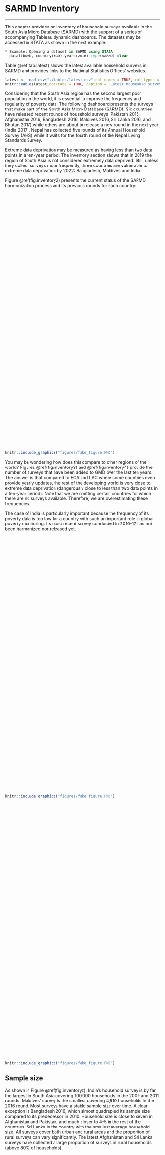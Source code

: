 # SARMD Inventory {#inventory}
***

This chapter provides an inventory of household surveys available in the South Asia Micro Database (SARMD) with the support of a series of accompanying Tableau dynamic dashboards. The datasets may be accessed in STATA as shown in the next example:

```stata
* Example: Opening a dataset in SARMD using STATA
  datalibweb, country(BGD) years(2016) type(SARMD) clear
```

Table \@ref(tab:latest) shows the latest available household surveys in SARMD and provides links to the National Statistics Offices' websites.

```{r latest, echo=FALSE, warning=FALSE, eval=TRUE, error=FALSE, results='markup', tidy=TRUE, cache=FALSE}
latest <- read_csv("./tables/latest.csv",col_names = TRUE, col_types = cols())
knitr::kable(latest,booktabs = TRUE, caption = 'Latest household surveys available in SARMD')
```

Considering that the South Asia region has the second largest poor population in the world, it is essential to improve the frequency and regularity of poverty data. The following dashboard presents the surveys that make part of the South Asia Micro Database (SARMD). Six countries have released recent rounds of household surveys (Pakistan 2015, Afghanistan 2016, Bangladesh 2016, Maldives 2016, Sri Lanka 2016, and Bhutan 2017) while others are about to release a new round in the next year (India 2017). Nepal has collected five rounds of its Annual Household Survey (AHS) while it waits for the fourth round of the Nepal Living Standards Survey. 

Extreme data deprivation may be measured as having less than two data points in a ten-year period. The inventory section shows that in 2019 the region of South Asia is not considered extremely data deprived. Still, unless they collect surveys more frequently, three countries are vulnerable to extreme data deprivation by 2022: Bangladesh, Maldives and India. 

Figure \@ref(fig:inventory2) presents the current status of the SARMD harmonization process and its previous rounds for each country:

<script type='text/javascript' src='https://tab.worldbank.org/javascripts/api/viz_v1.js'></script><div class='tableauPlaceholder' style='width: 700px; height: 827px;'><object class='tableauViz' width='700' height='827' style='display:none;'><param name='host_url' value='https%3A%2F%2Ftab.worldbank.org%2F' /> <param name='embed_code_version' value='3' /> <param name='site_root' value='&#47;t&#47;WBG' /><param name='name' value='SAR_MNA_Metadata&#47;Availability' /><param name='tabs' value='no' /><param name='toolbar' value='yes' /><param name='showAppBanner' value='false' /><param name='filter' value='iframeSizedToWindow=true' /></object></div>

```{r  inventory2,  echo=FALSE, fig.cap = "Harmonization status of SARMD", out.height='10%', fig.align = 'left'}
knitr::include_graphics("figures/fake_figure.PNG")
```

You may be wondering how does this compare to other regions of the world? Figures \@ref(fig:inventory3) and \@ref(fig:inventory4) provide the number of surveys that have been added to GMD over the last ten years. The answer is that compared to ECA and LAC where some countries even provide yearly updates, the rest of the developing world is very close to extreme data deprivation (dangerously close to less than two data points in a ten-year period). Note that we are omitting certain countries for which there are no surveys available. Therefore, we are overestimating these frequencies.

The case of India is particularly important because the frequency of its poverty data is too low for a country with such an important role in global poverty monitoring. Its most recent survey conducted in 2016-17 has not been harmonized nor released yet. 

<script type='text/javascript' src='https://tab.worldbank.org/javascripts/api/viz_v1.js'></script><div class='tableauPlaceholder' style='width: 700px; height: 827px;'><object class='tableauViz' width='700' height='827' style='display:none;'><param name='host_url' value='https%3A%2F%2Ftab.worldbank.org%2F' /> <param name='embed_code_version' value='3' /> <param name='site_root' value='&#47;t&#47;WBG' /><param name='name' value='SAR_MNA_GMD&#47;Map' /><param name='tabs' value='no' /><param name='toolbar' value='yes' /><param name='showAppBanner' value='false' /><param name='filter' value='iframeSizedToWindow=true' /></object></div>

```{r  inventory3,  echo=FALSE, fig.cap = "GMD inventory in the last 10 years (2008-2017)", out.height='10%', fig.align = 'left'}
knitr::include_graphics("figures/fake_figure.PNG")
```

<script type='text/javascript' src='https://tab.worldbank.org/javascripts/api/viz_v1.js'></script><div class='tableauPlaceholder' style='width: 700px; height: 827px;'><object class='tableauViz' width='700' height='827' style='display:none;'><param name='host_url' value='https%3A%2F%2Ftab.worldbank.org%2F' /> <param name='embed_code_version' value='3' /> <param name='site_root' value='&#47;t&#47;WBG' /><param name='name' value='SAR_MNA_GMD&#47;Count' /><param name='tabs' value='no' /><param name='toolbar' value='yes' /><param name='showAppBanner' value='false' /><param name='filter' value='iframeSizedToWindow=true' /></object></div>

```{r  inventory4,  echo=FALSE, fig.cap = "Number of surveys in GMD in the last 10 years (2008-2017)", out.height='10%', fig.align = 'left'}
knitr::include_graphics("figures/fake_figure.PNG")
```


## Sample size

As shown in Figure \@ref(fig:inventoryz), India’s household survey is by far the largest in South Asia covering 100,000 households in the 2009 and 2011 rounds. Maldives' survey is the smallest covering 4,910 households in the 2016 round. Most surveys have a stable sample size over time. A clear exception is Bangladesh 2016, which almost quadrupled its sample size compared to its predecessor in 2010. Household size is close to seven in Afghanistan and Pakistan, and much closer to 4-5 in the rest of the countries. Sri Lanka is the country with the smallest average household size. All surveys cover both urban and rural areas and the proportion of rural surveys can vary significantly. The latest Afghanistan and Sri Lanka surveys have collected a large proportion of surveys in rural households (above 80% of households).

<script type='text/javascript' src='https://tab.worldbank.org/javascripts/api/viz_v1.js'></script><div class='tableauPlaceholder' style='width: 700px; height: 827px;'><object class='tableauViz' width='700' height='827' style='display:none;'><param name='host_url' value='https%3A%2F%2Ftab.worldbank.org%2F' /> <param name='embed_code_version' value='3' /> <param name='site_root' value='&#47;t&#47;WBG' /><param name='name' value='SAR_MNA_Summary&#47;Cover' /><param name='tabs' value='no' /><param name='toolbar' value='yes' /><param name='showAppBanner' value='false' /><param name='filter' value='iframeSizedToWindow=true' /></object></div>

```{r  inventoryz,  echo=FALSE, fig.cap = "SARMD inventory", out.height='10%', fig.align = 'left'}
knitr::include_graphics("figures/fake_figure.PNG")
```

## Country descriptions

The content of these household surveys varies widely and their comparison over time even within the same country is a major challenge. We provide a brief overview of survey collection for each country below: 

### Afghanistan

```{r afg, echo=FALSE, out.width = '20%', out.extra='style="float:left; padding:20px"'}
knitr::include_graphics("figures/Flag_of_Afghanistan.svg")
```

The Afghanistan Living Conditions Survey (ALCS) 2016-2017 represents the entire population of Afghanistan and may be disaggregated by urban and rural population, and by the nomadic Kuchi population. Previously, the survey was named National Risk and Vulnerability Assessment (NRVA). This survey covers 35 strata, 34 for the provinces of Afghanistan and one for the nomadic Kuchi population. Stratification by season was achieved by equal distribution of data collection over 12 months within the provinces for the latest round between April 2016 and March 2017. In the first three months of fieldwork, areas that were inaccessible due to insecurity were replaced by sampled areas that were scheduled for a later month, in the hope that over time security conditions would improve. Eventually, some clusters in inaccessible areas were replaced by clusters that excluded insecure areas. 

The Central Statistics Organization (CSO) (http://cso.gov.af/) has used the ALCS 2016 to report that poverty rates in Afghanistan have experienced a sharp increase since 2011-12, especially in rural areas. Households of larger size face a higher poverty rate. Although larger land size is no guarantee for escaping poverty, the smaller the size of land owned by households, the higher is the proportion that falls below the poverty line. Lack of education is another important correlate of poverty in Afghanistan. Low levels of educational attainment are pervasive and households with illiterate heads account for 74 percent of the population. 

### Bangladesh

```{r bgd,  echo=FALSE, out.width = '20%', out.extra='style="float:left; padding:20px"'}
knitr::include_graphics("figures/Flag_of_Bangladesh.svg")
```

The Household Income and Expenditure Survey (HIES) is the comprehensive nationally representative survey used to measure poverty in Bangladesh. The HIES 2016/17 is the fourth round in the series of HIES conducted by the Bangladesh Bureau of Statistics (BBS) (http://bbs.gov.bd/) in 2000, 2005, and 2010. As of 2016, Bangladesh had eight administrative divisions. These were Barisal, Chittagong, Dhaka, Khulna, Mymensingh, Rajshahi, Rangpur and Sylhet. These 8 divisions of the country were stratified by rural, urban and city corporation, however, city corporations were only considered for Dhaka, Chittagong, Khulna and Rajshahi. This brought the number of strata to 20 (8 rural divisions, 8 urban divisions, and 4 city corporations). 

Based on the HIES 2016, the BBS reports that poverty was reduced substantially between 2010 and 2016. In 2010, the poverty headcount ratio, using a higher poverty line, was 31.5% which reduced to 24.3% in 2016. Using a lower poverty line, the headcount ratio also reduced from 17.6% in 2010 to 12.9% in 2016. Using the higher upper poverty line, Rangpur had the highest incidence of poverty at 47.2%, followed by Mymensingh 32.8%, Rajshahi 28.9% and Khulna 27.5%. On the other hand, Dhaka recorded the lowest headcount ratio of 16.0%, followed by Sylhet 16.2%, and Chittagong 18.4%. 

### Bhutan

```{r btn,  echo=FALSE, out.width = '20%', out.extra='style="float:left; padding:20px"'}
knitr::include_graphics("./figures/Flag_of_Bhutan.svg")
```

The Bhutan Living Standards Survey (BLSS) 2017 is the fourth in a series of living standards surveys undertaken by the National Statistics Bureau (NSB) (http://nsb.gov.bt). Earlier surveys were done in 2003, 2007, and 2012 to collect information on the demographics, education, health, employment, housing, access to services, asset ownership, credit, self-perceived poverty, and happiness of the population. The BLSS 2017 included 11,660 households with 48,639 individuals. The sample for BLSS 2017 was designed to provide estimates for many indicators on the living conditions of Bhutanese in both urban and rural areas of the twenty Dzongkhags, including the four Thromdes (Thimphu, Phuentsholing, Gelephu and Samdrup Jongkhar). 

The NSB reports a population poverty rate of 8.2% in 2017. The 2017 BLSS shows that the mean monthly household expenditure for the country is Nu33,542: Nu45,508 in urban areas, and Nu26,937 in rural areas. The mean monthly per capita household expenditure is Nu7,939. The monthly per capita household expenditure ofNu11,452 in urban areas is 85% higher than that in rural areas (Nu6,174). The mean per capita expenditure of households in the richest per capita consumption quintile of Nu17,802 is more than seven times that of households in the poorest per capita consumption quintile (Nu2,468).

The NSB has also analyzed subjective happiness ratings by dzongkhags. Pema Gatshel is the happiest Dzongkhag (94%) followed by Samtse (more than 88%) and Trongsa Dzongkhags (more than 86%). The exception is Dagana Dzongkhag, where only four in every 10 respondents reported they are happy. Dagana also stands out as the Dzongkhag with the highest poverty rate. 

### India

```{r ind, echo=FALSE, out.width = '20%', out.extra='style="float:left; padding:20px"'}
knitr::include_graphics("./figures/Flag_of_India.svg")
```

Despite India's remarkable progress in reducing poverty, poverty remains widespread especially in the highly-populated Eastern states of Bihar, Chhattisgarh, Jharkhand, Madhya Pradesh, Odisha, and Uttar Pradesh. The national poverty estimates for India are based on rounds of Household Consumption Expenditure Surveys conducted by the National Sample Survey Office (NSSO) (http://mospi.gov.in/). The 68th round (July 2011-June 2012) of NSS is designated to measure household consumer expenditure, employment, and unemployment. The 68th round is the most recent round for which consumption data is currently available in SARMD. The survey covers the whole of the Indian Union except interior villages of Nagaland situated beyond five kilometers of the bus route and villages in Andaman and Nicobar Islands which remain inaccessible throughout the year. 

In the 68th round two schedule types exist. The two schedule types differ by their reference periods (in the 68th round, Schedule Type 1 and Schedule Type 2 use the same reference periods as in the 66th round). Sample households were divided into two sets: Schedule Type 1 was canvassed in one set and Schedule Type 2 in the other. Schedule Type 1 requires that for certain non-food items (clothing, bedding, footwear, education, medical (institutional), durable goods), the same household should report data for two reference periods: the last 30 days and the last 365 days. For these same non-food items, the reference period used in Schedule Type 2 is only the last 365 days. As in the 66th round, items of food, pan, tobacco and intoxicants (food-plus category) are split into 2 blocks, block 5.1 and block 5.2, instead of being placed in a single block. Block 5.1 consists of cereals, pulses, milk and milk products, sugar and salt. This block has a reference period of 30 days in both Schedule Type 1 and Schedule Type 2. Block 5.2 consists of the other items of food, along with pan, tobacco and intoxicants. This block is assigned a reference period of last 30 days in Schedule Type 1 and a reference period of last 7 days in Schedule Type 2. 

### Maldives

```{r mdv, echo=FALSE, out.width = '20%', out.extra='style="float:left; padding:20px"'}
knitr::include_graphics("./figures/Flag_of_Maldives.svg")
```

The latest round of the Maldives Household Income and Expenditure Survey (HIES) took place in 2016 with other rounds conducted in 2003 and 2009-10. The sample (4,910 households and 26,453 individuals) was designed by the National Bureau of Statistics (NBS) (http://statisticsmaldives.gov.mv/) in such a way that the results are representative for each of the 20 individual atolls and the capital Male’. The HIES 2016 questionnaire was completely revised and includes important survey improvements, particularly in the measurement of poverty, which also hinders comparability with past survey years (@maldives_2018). Improvements include the inclusion of rent and durable goods in the construction of the welfare aggregate, and change from diary to recall of food items. According to the national poverty line, the poverty is highest in Gdh. atoll and the lowest is in V. atoll. The Gini coefficient for Maldives is 0.313, and is slightly higher in Male’ than in the Atolls. 


### Nepal

```{r npl, echo=FALSE, out.width = '20%', out.extra='style="float:left; padding:20px"'}
knitr::include_graphics("./figures/Flag_of_Nepal.svg.png")
```

National poverty estimates in Nepal are produced by the Central Bureau of Statistics (CBS) (http://cbs.gov.np/). The last national poverty update in Nepal was based on the 2010 Nepal Living Standard Survey (NLSS-III). Three rounds of the Nepal Living Standards Surveys (NLSS) have been carried out in 1995/96, 2003/04, and 2010/11. These surveys follow the World Bank’s Living Standards Measurement Survey methodology and cover a wide range of topics: demography, consumption, income, access to facilities, housing, education, health, employment, credit, remittances, etc. While the data from the next round of the NLSS is unlikely to be available until the end of 2019, the CBS has conducted five rounds of the Annual Household Survey (AHS) from 2012-13 to 2016-17. Before the release of the next national poverty rate estimates from NLSS-IV, the World Bank plans to prepare the poverty update report using the recent AHS. 

The new administrative division of Nepal consists of seven provinces, some of which have not been named yet. These seven provinces are currently referred as Province No. 1, Province No. 2, Province No. 3, Gandaki, Province No. 5, Karnali, and Sudurpashchim. This new administrative division of Nepal was implemented with the new constitution on September 20, 2015. Before 2015, instead of provinces, Nepal was divided into developmental regions and administrative zones. 

### Pakistan

```{r pak, echo=FALSE, out.width = '20%', out.extra='style="float:left; padding:20px"'}
knitr::include_graphics("./figures/Flag_of_Pakistan.svg")
```

The latest round of the Pakistan Social and Living Standards Measurement Survey (PSLM) 2015-2016 conducted by the Pakistan Bureau of Statistics (PBS) (http://www.pbs.gov.pk/) covers 24,238 households. It provides information on household income, savings, liabilities, consumption expenditures, and consumption patterns at national and provincial levels. Before this survey, six rounds were conducted during 2004-05, 2005-06, 2007-08, 2010-11, 2011-12 and 2013-14. The PSLM covers all urban and rural areas of the four provinces of Pakistan (Punjab, Khyber Pakhtunkhwa, Sindh, and Balochistan) excluding Federally Administered Tribal Areas (FATA) and military restricted areas. 

The incidence of poverty is uneven across Pakistan's provinces. Khyber Pakhtunkhwa is the province with the lowest poverty headcount in 2015, while Balochistan accounts for the highest poverty rate. As in the rest of the region, poverty is higher in rural areas than in urban areas. 

### Sri Lanka

```{r lka, echo=FALSE, out.width = '20%', out.extra='style="float:left; padding:20px"'}
knitr::include_graphics("./figures/Flag_of_Sri_Lanka.svg")
```

The Household Income and Expenditure Survey (HIES) conducted by the Department of Census and Statistics (DCS) (http://www.statistics.gov.lk/) is the main data source used to calculate poverty indices for Sri Lanka. The HIES 2016 is the ninth in the HIES series and was conducted in January-December 2016. SARMD also contains four of the previous rounds conducted in 2002, 2006, 2009, and 2012. THE HIES covers all 9 provinces (Central Province, Eastern Province, North Central Province, Northern Province, North Western Province, Sabaragamuwa, Southern Province, Uva, and Western Province) and 25 districts in the country. The survey provides information on household income and consumption expenditure to measure changes in living conditions. According to the DCS, the poverty headcount ratio declined from 6.7% in 2012/13 to 4.1% in 2016. Despite progress, pockets of deep poverty remain in the North and the East. Among the districts, Kilinochchi district reported the highest headcount index (18.2%) and Colombo had the lowest (0.9%). 
